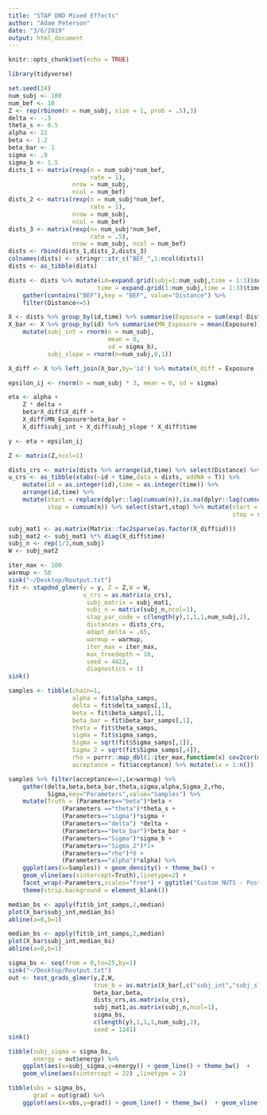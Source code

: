 ```yaml
---
title: "STAP DND Mixed Effects"
author: "Adam Peterson"
date: "3/6/2019"
output: html_document
---
```


```r
knitr::opts_chunk$set(echo = TRUE)
```

```r
library(tidyverse)
```


```r
set.seed(24)
num_subj <- 100
num_bef <- 10
Z <- rep(rbinom(n = num_subj, size = 1, prob = .5),3)
delta <- -.5
theta_s <- 0.5
alpha <- 22
beta <- 1.2
beta_bar <- 1
sigma <- .9
sigma_b <- 1.5
dists_1 <- matrix(rexp(n = num_subj*num_bef,
                       rate = 1),
                  nrow = num_subj,
                  ncol = num_bef)
dists_2 <- matrix(rexp(n = num_subj*num_bef,
                       rate = 1),
                  nrow = num_subj,
                  ncol = num_bef)
dists_3 <- matrix(rexp(n= num_subj*num_bef,
                       rate = .5),
                  nrow = num_subj, ncol = num_bef)
dists <- rbind(dists_1,dists_2,dists_3)
colnames(dists) <- stringr::str_c("BEF_",1:ncol(dists))
dists <- as_tibble(dists)

dists <- dists %>% mutate(id=expand.grid(subj=1:num_subj,time = 1:3)$subj,
                         time = expand.grid(1:num_subj,time = 1:3)$time) %>%
    gather(contains("BEF"),key = "BEF", value="Distance") %>% 
    filter(Distance<=5)

X <- dists %>% group_by(id,time) %>% summarise(Exposure = sum(exp(-Distance/theta_s)))
X_bar <- X %>% group_by(id) %>% summarise(MN_Exposure = mean(Exposure)) %>% 
    mutate(subj_int = rnorm(n = num_subj,
                            mean = 0,
                            sd = sigma_b),
           subj_slope = rnorm(n=num_subj,0,1))

X_diff <- X %>% left_join(X_bar,by='id') %>% mutate(X_diff = Exposure - MN_Exposure)

epsilon_ij <- rnorm(n = num_subj * 3, mean = 0, sd = sigma)

eta <- alpha + 
    Z * delta +
    beta*X_diff$X_diff + 
    X_diff$MN_Exposure*beta_bar + 
    X_diff$subj_int + X_diff$subj_slope * X_diff$time 

y <- eta + epsilon_ij 

Z <- matrix(Z,ncol=1)
```

```r
dists_crs <- matrix(dists %>% arrange(id,time) %>% select(Distance) %>% pull(),nrow=1)
u_crs <- as_tibble(xtabs(~id + time,data = dists, addNA = T)) %>% 
    mutate(id = as.integer(id),time = as.integer(time)) %>% 
    arrange(id,time) %>% 
    mutate(start = replace(dplyr::lag(cumsum(n)),is.na(dplyr::lag(cumsum(n))),0)+1,
           stop = cumsum(n)) %>% select(start,stop) %>% mutate(start = start - 1,
                                                               stop = stop - 1)

subj_mat1 <- as.matrix(Matrix::fac2sparse(as.factor(X_diff$id)))
subj_mat2 <- subj_mat1 %*% diag(X_diff$time)
subj_n <- rep(1/3,num_subj)
W <- subj_mat2
```


```r
iter_max <- 100
warmup <- 50
sink("~/Desktop/Routput.txt")
fit <- stapdnd_glmer(y = y, Z = Z,W = W,
                     u_crs = as.matrix(u_crs),
                      subj_matrix = subj_mat1,
                      subj_n = matrix(subj_n,ncol=1),
                      stap_par_code = c(length(y),1,1,1,num_subj,2),
                      distances = dists_crs,
                      adapt_delta = .65,
                      warmup = warmup, 
                      iter_max = iter_max,
                      max_treedepth = 10,
                      seed = 4423,
                      diagnostics = 1)
sink()
```



```r
samples <- tibble(chain=1,
                  alpha = fit$alpha_samps,
                  delta = fit$delta_samps[,1],
                  beta = fit$beta_samps[,1],
                  beta_bar = fit$beta_bar_samps[,1],
                  theta = fit$theta_samps,
                  sigma = fit$sigma_samps,
                  Sigma = sqrt(fit$Sigma_samps[,1]),
                  Sigma_2 = sqrt(fit$Sigma_samps[,4]),
                  rho = purrr::map_dbl(1:iter_max,function(x) cov2cor(matrix(fit$Sigma_samps[x,],nrow=2,ncol=2))[1,2]),
                  acceptance = fit$acceptance) %>% mutate(ix = 1:n())
```


```r
samples %>% filter(acceptance==1,ix>warmup) %>% 
    gather(delta,beta,beta_bar,theta,sigma,alpha,Sigma_2,rho,
           Sigma,key="Parameters",value="Samples") %>% 
    mutate(Truth = (Parameters=="beta")*beta +
               (Parameters =="theta")*theta_s +
               (Parameters=="sigma")*sigma + 
               (Parameters=="delta") *delta +
               (Parameters=="beta_bar")*beta_bar +
               (Parameters=="Sigma")*sigma_b +  
               (Parameters=="Sigma_2")*1+
               (Parameters=="rho")*0 +
               (Parameters=="alpha")*alpha) %>% 
    ggplot(aes(x=Samples)) + geom_density() + theme_bw() + 
    geom_vline(aes(xintercept=Truth),linetype=2) +
    facet_wrap(~Parameters,scales="free") + ggtitle("Custom NUTS - Posterior Samples") + 
    theme(strip.background = element_blank())
```


```r
median_bs <- apply(fit$b_int_samps,2,median)
plot(X_bar$subj_int,median_bs)
abline(a=0,b=1)
```


```r
median_bs <- apply(fit$b_int_samps,2,median)
plot(X_bar$subj_int,median_bs)
abline(a=0,b=1)
```



```r
sigma_bs <- seq(from = 0,to=25,by=1)
sink("~/Desktop/Routput.txt")
out <- test_grads_glmer(y,Z,W,
                        true_b = as.matrix(X_bar[,c("subj_int","subj_slope")]),
                        beta_bar,beta,
                        dists_crs,as.matrix(u_crs),
                        subj_mat1,as.matrix(subj_n,ncol=1),
                        sigma_bs,
                        c(length(y),1,1,1,num_subj,2),
                        seed = 1241)
sink()

tibble(subj_sigma = sigma_bs,
       energy = out$energy) %>%
    ggplot(aes(x=subj_sigma,y=energy)) + geom_line() + theme_bw()  + 
    geom_vline(aes(xintercept = 22) ,linetype = 2)

```


```r
tibble(sbs = sigma_bs,
       grad = out$grad) %>%
    ggplot(aes(x=sbs,y=grad)) + geom_line() + theme_bw()  + geom_vline(aes(xintercept = 22) ,linetype = 2)
```

